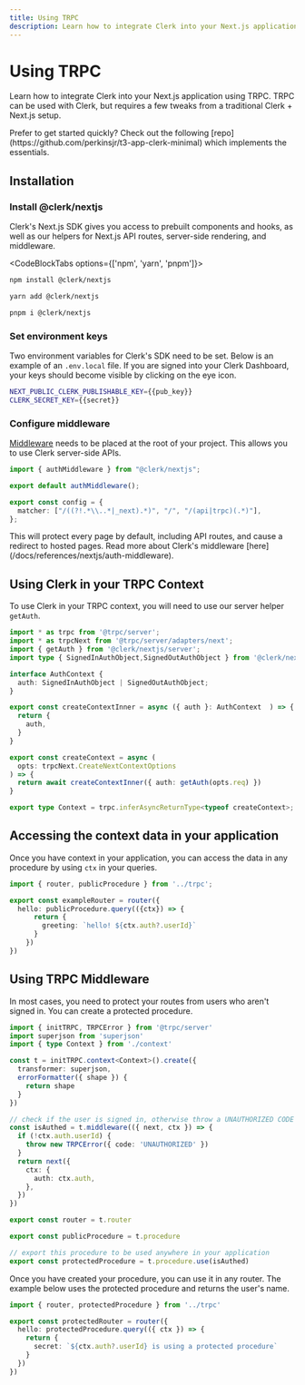 ```yaml
---
title: Using TRPC
description: Learn how to integrate Clerk into your Next.js application using TRPC. TRPC can be used with Clerk, but requires a few tweaks from a traditional Clerk + Next.js setup.
---
```


# Using TRPC

Learn how to integrate Clerk into your Next.js application using TRPC. TRPC can be used with Clerk, but requires a few tweaks from a traditional Clerk + Next.js setup.

<Callout>
  Prefer to get started quickly? Check out the following [repo](https://github.com/perkinsjr/t3-app-clerk-minimal) which implements the essentials.
</Callout>

## Installation

<Steps>

### Install @clerk/nextjs

Clerk's Next.js SDK gives you access to prebuilt components and hooks, as well as our helpers for Next.js API routes, server-side rendering, and middleware.

<CodeBlockTabs options={['npm', 'yarn', 'pnpm']}>
  ```bash filename="terminal" copy
  npm install @clerk/nextjs
  ```

  ```bash filename="terminal" copy
  yarn add @clerk/nextjs
  ```

  ```bash filename="terminal" copy
  pnpm i @clerk/nextjs
  ```
</CodeBlockTabs>

### Set environment keys

Two environment variables for Clerk's SDK need to be set. Below is an example of an `.env.local` file. If you are signed into your Clerk Dashboard, your keys should become visible by clicking on the eye icon.

<InjectKeys>

```sh copy filename=".env.local"
NEXT_PUBLIC_CLERK_PUBLISHABLE_KEY={{pub_key}}
CLERK_SECRET_KEY={{secret}}
```

</InjectKeys>

### Configure middleware

[Middleware](/docs/references/nextjs/auth-middleware) needs to be placed at the root of your project. This allows you to use Clerk server-side APIs.

```ts filename="middleware.ts" copy
import { authMiddleware } from "@clerk/nextjs";

export default authMiddleware();

export const config = {
  matcher: ["/((?!.*\\..*|_next).*)", "/", "/(api|trpc)(.*)"],
};
```

<Callout>
  This will protect every page by default, including API routes, and cause a redirect to hosted pages. Read more about Clerk's middleware [here](/docs/references/nextjs/auth-middleware).
</Callout>

</Steps>

## Using Clerk in your TRPC Context

To use Clerk in your TRPC context, you will need to use our server helper `getAuth`.

```ts
import * as trpc from '@trpc/server';
import * as trpcNext from '@trpc/server/adapters/next';
import { getAuth } from '@clerk/nextjs/server';
import type { SignedInAuthObject,SignedOutAuthObject } from '@clerk/nextjs/server';

interface AuthContext {
  auth: SignedInAuthObject | SignedOutAuthObject;
}

export const createContextInner = async ({ auth }: AuthContext  ) => {
  return {
    auth,
  }
}

export const createContext = async (
  opts: trpcNext.CreateNextContextOptions
) => {
  return await createContextInner({ auth: getAuth(opts.req) })
}

export type Context = trpc.inferAsyncReturnType<typeof createContext>;
```

## Accessing the context data in your application

Once you have context in your application, you can access the data in any procedure by using `ctx` in your queries.

```ts
import { router, publicProcedure } from '../trpc';

export const exampleRouter = router({
  hello: publicProcedure.query(({ctx}) => {
      return {
        greeting: `hello! ${ctx.auth?.userId}`
      }
    })
})
```

## Using TRPC Middleware

In most cases, you need to protect your routes from users who aren't signed in. You can create a protected procedure.

```ts
import { initTRPC, TRPCError } from '@trpc/server'
import superjson from 'superjson'
import { type Context } from './context'

const t = initTRPC.context<Context>().create({
  transformer: superjson,
  errorFormatter({ shape }) {
    return shape
  }
})

// check if the user is signed in, otherwise throw a UNAUTHORIZED CODE
const isAuthed = t.middleware(({ next, ctx }) => {
  if (!ctx.auth.userId) {
    throw new TRPCError({ code: 'UNAUTHORIZED' })
  }
  return next({
    ctx: {
      auth: ctx.auth,
    },
  })
})

export const router = t.router

export const publicProcedure = t.procedure

// export this procedure to be used anywhere in your application
export const protectedProcedure = t.procedure.use(isAuthed)
```

Once you have created your procedure, you can use it in any router. The example below uses the protected procedure and returns the user's name.

```ts
import { router, protectedProcedure } from '../trpc'

export const protectedRouter = router({
  hello: protectedProcedure.query(({ ctx }) => {
    return {
      secret: `${ctx.auth?.userId} is using a protected procedure`
    }
  })
})
```